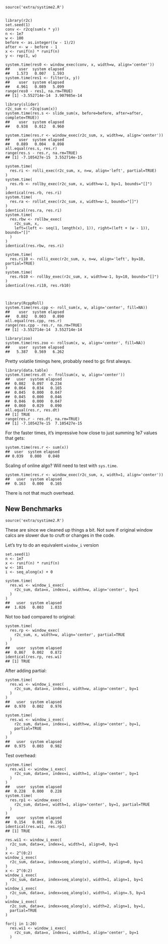     source('extra/systime2.R')


    library(r2c)
    set.seed(1)
    conv <- r2cq(sum(x * y))
    n <- 1e7
    w <- 100
    before <- as.integer((w - 1)/2)
    after <- w - before - 1
    x <- runif(n) * runif(n)
    y <- rep(1, w)

    system.time(res0 <- window_exec(conv, x, width=w, align='center'))
    ##    user  system elapsed
    ##   1.573   0.007   1.593
    system.time(res1 <- filter(x, y))
    ##    user  system elapsed
    ##   4.961   0.089   5.099
    range(res0 - res1, na.rm=TRUE)
    ## [1] -3.552714e-14  3.907985e-14

    library(slider)
    r2c_sum <- r2cq(sum(x))
    system.time(res.s <- slide_sum(x, before=before, after=after, complete=TRUE))
    ##    user  system elapsed
    ##   0.938   0.012   0.960

    system.time(res.r <- window_exec(r2c_sum, x, width=w, align='center'))
    ##    user  system elapsed
    ##   0.889   0.004   0.898
    all.equal(res.s, res.r)
    range(res.s - res.r, na.rm=TRUE)
    ## [1] -7.105427e-15  3.552714e-15

    system.time(
      res.ri <- rolli_exec(r2c_sum, x, n=w, align='left', partial=TRUE)
    )
    system.time(
      res.rb <- rollby_exec(r2c_sum, x, width=w-1, by=1, bounds="[]")
    )
    identical(res.rb, res.ri)
    system.time(
      res.ra <- rollat_exec(r2c_sum, x, width=w-1, bounds="[]")
    )
    identical(res.ra, res.ri)
    system.time(
      res.rbw <- rollbw_exec(
        r2c_sum, x,
        left=(left <- seq(1, length(x), 1)), right=(left + (w - 1)), bounds="[]"
      )
    )
    identical(res.rbw, res.ri)

    system.time(
      res.ri10 <- rolli_exec(r2c_sum, x, n=w, align='left', by=10, partial=TRUE)
    )
    system.time(
      res.rb10 <- rollby_exec(r2c_sum, x, width=w-1, by=10, bounds="[]")
    )
    identical(res.ri10, res.rb10)



    library(RcppRoll)
    system.time(res.cpp <- roll_sum(x, w, align='center', fill=NA))
    ##    user  system elapsed
    ##   0.882   0.003   0.890
    all.equal(res.cpp, res.r)
    range(res.cpp - res.r, na.rm=TRUE)
    ## [1] -3.552714e-14  3.552714e-14

    library(zoo)
    system.time(res.zoo <- rollsum(x, w, align='center', fill=NA))
    ##    user  system elapsed
    ##   5.387   0.569   6.262

Pretty volatile timings here, probably need to gc first always.

    library(data.table)
    system.time(res.dt <- frollsum(x, w, align='center'))
    ##   user  system elapsed
    ##  0.082   0.097   0.234
    ##  0.064   0.034   0.165
    ##  0.045   0.000   0.047
    ##  0.045   0.000   0.046
    ##  0.046   0.000   0.047
    ##  0.060   0.029   0.090
    all.equal(res.r, res.dt)
    ## [1] TRUE
    range(res.r - res.dt, na.rm=TRUE)
    ## [1] -7.105427e-15  7.105427e-15

For the faster times, it's impressive how close to just summing 1e7 values that
gets:

    system.time(res.r <- sum(x))
    ##  user  system elapsed
    ## 0.039   0.000   0.040

Scaling of online algo?  Will need to test with `sys.time`.

    system.time(res.r <- window_exec(r2c_sum, x, width=1, align='center'))
    ##   user  system elapsed
    ##  0.163   0.000   0.165

There is not that much overhead.

## New Benchmarks

    source('extra/systime2.R')

These are since we cleaned up things a bit.  Not sure if original window calcs
are slower due to cruft or changes in the code.

Let's try to do an equivalent `window_i` version

    set.seed(1)
    n <- 1e7
    x <- runif(n) * runif(n)
    w <- 101
    i <- seq_along(x) + 0

    system.time(
      res.wi <- window_i_exec(
        r2c_sum, data=x, index=i, width=w, align='center', by=1
      )
    )
    ##   user  system elapsed 
    ##  1.026   0.003   1.033 

Not too bad compared to original:

    system.time(
      res.rp <- window_exec(
        r2c_sum, x, width=w, align='center', partial=TRUE
      )
    )
    ##   user  system elapsed 
    ##  0.867   0.002   0.872 
    identical(res.rp, res.wi)
    ## [1] TRUE

After adding partial:

    system.time(
      res.wi <- window_i_exec(
        r2c_sum, data=x, index=i, width=w, align='center', by=1
      )
    )
    ##   user  system elapsed 
    ##  0.970   0.002   0.976 

    system.time(
      res.wi <- window_i_exec(
        r2c_sum, data=x, index=i, width=w, align='center', by=1,
        partial=TRUE
      )
    )
    ##   user  system elapsed 
    ##  0.975   0.003   0.982 

Test overhead:

    system.time(
      res.wi1 <- window_i_exec(
        r2c_sum, data=x, index=i, width=1, align='center', by=1
      )
    )
    ##   user  system elapsed 
    ##  0.228   0.000   0.228 
    system.time(
      res.rp1 <- window_exec(
        r2c_sum, data=x, width=1, align='center', by=1, partial=TRUE
      )
    )
    ##   user  system elapsed 
    ##  0.154   0.001   0.156 
    identical(res.wi1, res.rp1)
    ## [1] TRUE

    res.wi1 <- window_i_exec(
      r2c_sum, data=x, index=i, width=1, align=0, by=1
    )
    x <- 2^(0:2)
    window_i_exec(
      r2c_sum, data=x, index=seq_along(x), width=1, align=0, by=1
    )
    x <- 2^(0:2)
    window_i_exec(
      r2c_sum, data=x, index=seq_along(x), width=1, align=1, by=1
    )
    window_i_exec(
      r2c_sum, data=x, index=seq_along(x), width=1, align=.5, by=1
    )
    window_i_exec(
      r2c_sum, data=x, index=seq_along(x), width=2, align=1, by=1,
      partial=TRUE
    )

    for(j in 1:20)
      res.wi1 <- window_i_exec(
        r2c_sum, data=x, index=i, width=1, align='center', by=1
      )
